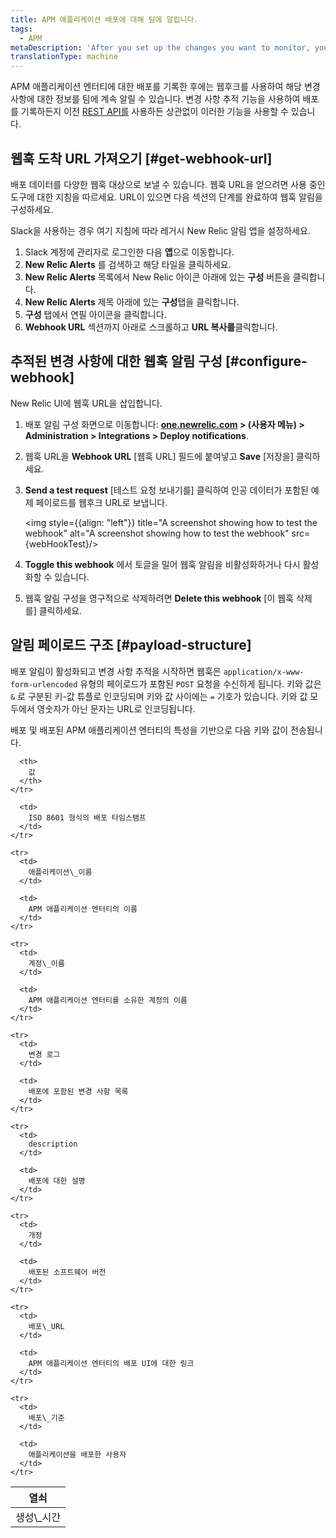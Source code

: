 ```yaml
---
title: APM 애플리케이션 배포에 대해 팀에 알립니다.
tags:
  - APM
metaDescription: 'After you set up the changes you want to monitor, you can use a webhook to notify your colleagues about the impacts of those changes.'
translationType: machine
---
```



APM 애플리케이션 엔터티에 대한 배포를 기록한 후에는 웹후크를 사용하여 해당 변경 사항에 대한 정보를 팀에 계속 알릴 수 있습니다. 변경 사항 추적 기능을 사용하여 배포를 기록하든지 이전 [REST API를](/docs/apm/apm-ui-pages/events/record-deployments/#api-instructions) 사용하든 상관없이 이러한 기능을 사용할 수 있습니다.

## 웹훅 도착 URL 가져오기 [#get-webhook-url]

배포 데이터를 다양한 웹훅 대상으로 보낼 수 있습니다. 웹훅 URL을 얻으려면 사용 중인 도구에 대한 지침을 따르세요. URL이 있으면 다음 섹션의 단계를 완료하여 웹훅 알림을 구성하세요.

Slack을 사용하는 경우 여기 지침에 따라 레거시 New Relic 알림 앱을 설정하세요.

1. Slack 계정에 관리자로 로그인한 다음 **앱**으로 이동합니다.
2. **New Relic Alerts** 를 검색하고 해당 타일을 클릭하세요.
3. **New Relic Alerts** 목록에서 New Relic 아이콘 아래에 있는 **구성** 버튼을 클릭합니다.
4. **New Relic Alerts** 제목 아래에 있는 **구성**탭을 클릭합니다.
5. **구성** 탭에서 연필 아이콘을 클릭합니다.
6. **Webhook URL** 섹션까지 아래로 스크롤하고 **URL 복사를**클릭합니다.

## 추적된 변경 사항에 대한 웹훅 알림 구성 [#configure-webhook]

New Relic UI에 웹훅 URL을 삽입합니다.

1. 배포 알림 구성 화면으로 이동합니다: **[one.newrelic.com](https://one.newrelic.com/) > (사용자 메뉴) > Administration > Integrations > Deploy notifications**.

2. 웹훅 URL을 **Webhook URL** \[웹훅 URL] 필드에 붙여넣고 **Save** \[저장을] 클릭하세요.

3. **Send a test request** \[테스트 요청 보내기를] 클릭하여 인공 데이터가 포함된 예제 페이로드를 웹후크 URL로 보냅니다.

   <img style={{align: "left"}} title="A screenshot showing how to test the webhook" alt="A screenshot showing how to test the webhook" src={webHookTest}/>

4. **Toggle this webhook** 에서 토글을 밀어 웹훅 알림을 비활성화하거나 다시 활성화할 수 있습니다.

5. 웹훅 알림 구성을 영구적으로 삭제하려면 **Delete this webhook** \[이 웹훅 삭제 를] 클릭하세요.

## 알림 페이로드 구조 [#payload-structure]

배포 알림이 활성화되고 변경 사항 추적을 시작하면 웹훅은 `application/x-www-form-urlencoded` 유형의 페이로드가 포함된 `POST` 요청을 수신하게 됩니다. 키와 값은 `&` 로 구분된 키-값 튜플로 인코딩되며 키와 값 사이에는 `=` 기호가 있습니다. 키와 값 모두에서 영숫자가 아닌 문자는 URL로 인코딩됩니다.

배포 및 배포된 APM 애플리케이션 엔터티의 특성을 기반으로 다음 키와 값이 전송됩니다.

<table>
  <thead>
    <tr>
      <th>
        열쇠
      </th>

      <th>
        값
      </th>
    </tr>
  </thead>

  <tbody>
    <tr>
      <td>
        생성\_시간
      </td>

      <td>
        ISO 8601 형식의 배포 타임스탬프
      </td>
    </tr>

    <tr>
      <td>
        애플리케이션\_이름
      </td>

      <td>
        APM 애플리케이션 엔터티의 이름
      </td>
    </tr>

    <tr>
      <td>
        계정\_이름
      </td>

      <td>
        APM 애플리케이션 엔터티를 소유한 계정의 이름
      </td>
    </tr>

    <tr>
      <td>
        변경 로그
      </td>

      <td>
        배포에 포함된 변경 사항 목록
      </td>
    </tr>

    <tr>
      <td>
        description
      </td>

      <td>
        배포에 대한 설명
      </td>
    </tr>

    <tr>
      <td>
        개정
      </td>

      <td>
        배포된 소프트웨어 버전
      </td>
    </tr>

    <tr>
      <td>
        배포\_URL
      </td>

      <td>
        APM 애플리케이션 엔터티의 배포 UI에 대한 링크
      </td>
    </tr>

    <tr>
      <td>
        배포\_기준
      </td>

      <td>
        애플리케이션을 배포한 사용자
      </td>
    </tr>
  </tbody>
</table>